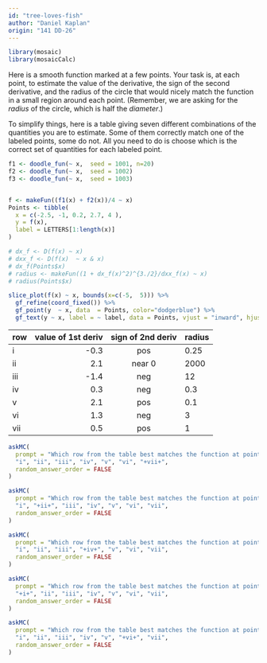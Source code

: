 ```yaml
---
id: "tree-loves-fish"
author: "Daniel Kaplan"
origin: "141 DD-26"
---
```


```r

library(mosaic)
library(mosaicCalc)
```

Here is a smooth function marked at a few points. Your task is, at each  point, to estimate the value of the derivative, the sign of the second derivative, and the radius of the circle that would nicely match the function in a small region around each point. (Remember, we are asking for the *radius* of the circle, which is half the *diameter*.)

To simplify  things, here is a table giving seven different combinations of the quantities you are to estimate.  Some of them correctly match one of the labeled points, some do not. All you need to do is choose which is the correct set of quantities for each labeled point.



```r
f1 <- doodle_fun(~ x,  seed = 1001, n=20)
f2 <- doodle_fun(~ x,  seed = 1002)
f3 <- doodle_fun(~ x,  seed = 1003)


f <- makeFun((f1(x) + f2(x))/4 ~ x)
Points <- tibble(
  x = c(-2.5, -1, 0.2, 2.7, 4 ),
  y = f(x),
  label = LETTERS[1:length(x)]
)

# dx_f <- D(f(x) ~ x)
# dxx_f <- D(f(x)  ~ x & x)
# dx_f(Points$x)
# radius <- makeFun((1 + dx_f(x)^2)^{3./2}/dxx_f(x) ~ x)
# radius(Points$x)

slice_plot(f(x) ~ x, bounds(x=c(-5,  5))) %>%
  gf_refine(coord_fixed()) %>%
  gf_point(y  ~ x, data  = Points, color="dodgerblue") %>%
  gf_text(y ~ x, label = ~ label, data = Points, vjust = "inward", hjust="inward", color="magenta")
```

row | value of 1st deriv | sign of 2nd deriv | radius
:---|------:|:---------:|:-------
i   |-0.3   |  pos      | 0.25 <!--D-->
ii  | 2.1   |  near 0   | 2000 <!--B-->
iii |-1.4   | neg       | 12
iv  | 0.3   | neg       | 0.3 <!--C-->
v   | 2.1   | pos       | 0.1
vi  | 1.3   |  neg      | 3 <!--E-->
vii | 0.5   | pos       | 1  <!--A-->

```r
askMC(
  prompt = "Which row from the table best matches the function at point A?",
  "i", "ii", "iii", "iv", "v", "vi", "+vii+",
  random_answer_order = FALSE
)
```

```r
askMC(
  prompt = "Which row from the table best matches the function at point B?",
  "i", "+ii+", "iii", "iv", "v", "vi", "vii",
  random_answer_order = FALSE
)
```

```r
askMC(
  prompt = "Which row from the table best matches the function at point C?",
  "i", "ii", "iii", "+iv+", "v", "vi", "vii",
  random_answer_order = FALSE
)
```

```r
askMC(
  prompt = "Which row from the table best matches the function at point D?",
  "+i+", "ii", "iii", "iv", "v", "vi", "vii",
  random_answer_order = FALSE
)
```

```r
askMC(
  prompt = "Which row from the table best matches the function at point E?",
  "i", "ii", "iii", "iv", "v", "+vi+", "vii",
  random_answer_order = FALSE
)
```


